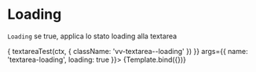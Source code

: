 

<Meta title="Components/Textarea/Props/Loading" component={VvTextarea} />

# Loading

`Loading` se true, applica lo stato loading alla textarea

<Canvas>
	<Story
		name="Loading"
		play={async (ctx) => {
			textareaTest(ctx, {
				className: 'vv-textarea--loading'
			})
		}}
		args={{
			name: 'textarea-loading',
			loading: true
		}}>
		{Template.bind({})}
	</Story>
</Canvas>
